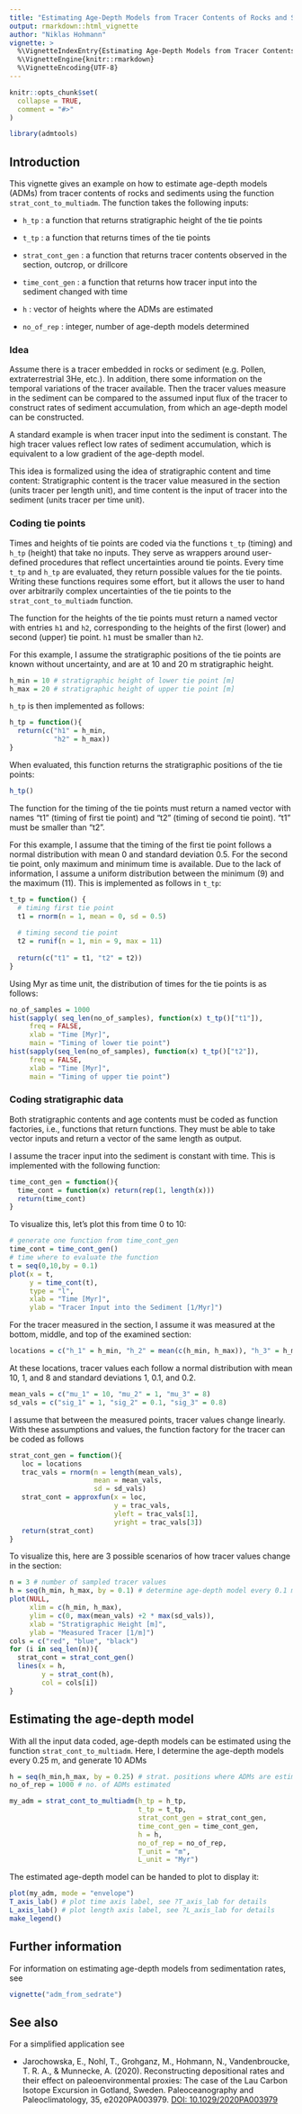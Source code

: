 ```yaml
---
title: "Estimating Age-Depth Models from Tracer Contents of Rocks and Sediments"
output: rmarkdown::html_vignette
author: "Niklas Hohmann"
vignette: >
  %\VignetteIndexEntry{Estimating Age-Depth Models from Tracer Contents of Rocks and Sediments}
  %\VignetteEngine{knitr::rmarkdown}
  %\VignetteEncoding{UTF-8}
---
```


```r
knitr::opts_chunk$set(
  collapse = TRUE,
  comment = "#>"
)
```

```r
library(admtools)
```

## Introduction

This vignette gives an example on how to estimate age-depth models (ADMs) from tracer contents of rocks and sediments using the function `strat_cont_to_multiadm`. The function takes the following inputs:

-   `h_tp` : a function that returns stratigraphic height of the tie points

-   `t_tp` : a function that returns times of the tie points

-   `strat_cont_gen` : a function that returns tracer contents observed in the section, outcrop, or drillcore

-   `time_cont_gen` : a function that returns how tracer input into the sediment changed with time 

-   `h` : vector of heights where the ADMs are estimated

-   `no_of_rep` : integer, number of age-depth models determined

### Idea ###

Assume there is a tracer embedded in rocks or sediment (e.g. Pollen, extraterrestrial 3He, etc.). In addition, there some information on the temporal variations of the tracer available. Then the tracer values measure in the sediment can be compared to the assumed input flux of the tracer to construct rates of sediment accumulation, from which an age-depth model can be constructed.

A standard example is when tracer input into the sediment is constant. The high tracer values reflect low rates of sediment accumulation, which is equivalent to a low gradient of the age-depth model.

This idea is formalized using the idea of stratigraphic content and time content: Stratigraphic content is the tracer value measured in the section (units tracer per length unit), and time content is the input of tracer into the sediment (units tracer per time unit).

### Coding tie points

Times and heights of tie points are coded via the functions `t_tp` (timing) and `h_tp` (height) that take no inputs. They serve as wrappers around user-defined procedures that reflect uncertainties around tie points. Every time `t_tp` and `h_tp` are evaluated, they return possible values for the tie points. Writing these functions requires some effort, but it allows the user to hand over arbitrarily complex uncertainties of the tie points to the `strat_cont_to_multiadm` function.

The function for the heights of the tie points must return a named vector with entries `h1` and `h2`, corresponding to the heights of the first (lower) and second (upper) tie point. `h1` must be smaller than `h2`.

For this example, I assume the stratigraphic positions of the tie points are known without uncertainty, and are at 10 and 20 m stratigraphic height.

```r
h_min = 10 # stratigraphic height of lower tie point [m]
h_max = 20 # stratigraphic height of upper tie point [m]
```

`h_tp` is then implemented as follows:

```r
h_tp = function(){
  return(c("h1" = h_min,
           "h2" = h_max))
}
```

When evaluated, this function returns the stratigraphic positions of the tie points:

```r
h_tp()
```

The function for the timing of the tie points must return a named vector with names "t1" (timing of first tie point) and "t2" (timing of second tie point). "t1" must be smaller than "t2".

For this example, I assume that the timing of the first tie point follows a normal distribution with mean 0 and standard deviation 0.5. For the second tie point, only maximum and minimum time is available. Due to the lack of information, I assume a uniform distribution between the minimum (9) and the maximum (11). This is implemented as follows in `t_tp`:

```r
t_tp = function() {
  # timing first tie point
  t1 = rnorm(n = 1, mean = 0, sd = 0.5)
  
  # timing second tie point
  t2 = runif(n = 1, min = 9, max = 11)
  
  return(c("t1" = t1, "t2" = t2))
}
```

Using Myr as time unit, the distribution of times for the tie points is as follows:

```r
no_of_samples = 1000
hist(sapply( seq_len(no_of_samples), function(x) t_tp()["t1"]),
     freq = FALSE,
     xlab = "Time [Myr]",
     main = "Timing of lower tie point")
hist(sapply(seq_len(no_of_samples), function(x) t_tp()["t2"]),
     freq = FALSE,
     xlab = "Time [Myr]",
     main = "Timing of upper tie point")
```

### Coding stratigraphic data

Both stratigraphic contents and age contents must be coded as function factories, i.e., functions that return functions. They must be able to take vector inputs and return a vector of the same length as output.

I assume the tracer input into the sediment is constant with time. This is implemented with the following function:

```r
time_cont_gen = function(){
  time_cont = function(x) return(rep(1, length(x)))
  return(time_cont)
}
```

To visualize this, let's plot this from time 0 to 10:

```r
# generate one function from time_cont_gen
time_cont = time_cont_gen()
# time where to evaluate the function
t = seq(0,10,by = 0.1)
plot(x = t,
     y = time_cont(t),
     type = "l",
     xlab = "Time [Myr]",
     ylab = "Tracer Input into the Sediment [1/Myr]")

```

For the tracer measured in the section, I assume it was measured at the bottom, middle, and top of the examined section:

```r
locations = c("h_1" = h_min, "h_2" = mean(c(h_min, h_max)), "h_3" = h_max)
```
At these locations, tracer values each follow a normal distribution with mean 10, 1, and 8 and standard deviations 1, 0.1, and 0.2.

```r
mean_vals = c("mu_1" = 10, "mu_2" = 1, "mu_3" = 8)
sd_vals = c("sig_1" = 1, "sig_2" = 0.1, "sig_3" = 0.8)
```

I assume that between the measured points, tracer values change linearly. With these assumptions and values, the function factory for the tracer can be coded as follows

```r
strat_cont_gen = function(){
   loc = locations
   trac_vals = rnorm(n = length(mean_vals),
                     mean = mean_vals,
                     sd = sd_vals)
   strat_cont = approxfun(x = loc,
                          y = trac_vals,
                          yleft = trac_vals[1],
                          yright = trac_vals[3])
   return(strat_cont)
}
```

To visualize this, here are 3 possible scenarios of how tracer values change in the section:
```r
n = 3 # number of sampled tracer values 
h = seq(h_min, h_max, by = 0.1) # determine age-depth model every 0.1 m
plot(NULL,
     xlim = c(h_min, h_max),
     ylim = c(0, max(mean_vals) +2 * max(sd_vals)),
     xlab = "Stratigraphic Height [m]",
     ylab = "Measured Tracer [1/m]")
cols = c("red", "blue", "black")
for (i in seq_len(n)){
  strat_cont = strat_cont_gen()
  lines(x = h,
        y = strat_cont(h),
        col = cols[i])
}

```

## Estimating the age-depth model

With all the input data coded, age-depth models can be estimated using the function `strat_cont_to_multiadm`. Here, I determine the age-depth models every 0.25 m, and generate 10 ADMs

```r
h = seq(h_min,h_max, by = 0.25) # strat. positions where ADMs are estimated
no_of_rep = 1000 # no. of ADMs estimated
```


```r
my_adm = strat_cont_to_multiadm(h_tp = h_tp,
                                t_tp = t_tp,
                                strat_cont_gen = strat_cont_gen,
                                time_cont_gen = time_cont_gen,
                                h = h,
                                no_of_rep = no_of_rep,
                                T_unit = "m",
                                L_unit = "Myr")
```

The estimated age-depth model can be handed to plot to display it:

```r
plot(my_adm, mode = "envelope")
T_axis_lab() # plot time axis label, see ?T_axis_lab for details
L_axis_lab() # plot length axis label, see ?L_axis_lab for details
make_legend()
```

## Further information

For information on estimating age-depth models from sedimentation rates, see
```r
vignette("adm_from_sedrate")
```

## See also

For a simplified application see

*  Jarochowska, E., Nohl, T., Grohganz, M., Hohmann, N., Vandenbroucke, T. R. A., & Munnecke, A. (2020). Reconstructing depositional rates and their effect on paleoenvironmental proxies: The case of the Lau Carbon Isotope Excursion in Gotland, Sweden. Paleoceanography and Paleoclimatology, 35, e2020PA003979. [DOI: 10.1029/2020PA003979](https://doi.org/10.1029/2020PA003979) 


